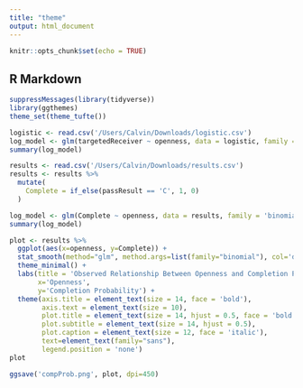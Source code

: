 ```yaml
---
title: "theme"
output: html_document
---
```


```r
knitr::opts_chunk$set(echo = TRUE)
```

## R Markdown

```r
suppressMessages(library(tidyverse))
library(ggthemes)
theme_set(theme_tufte())
```

```r
logistic <- read.csv('/Users/Calvin/Downloads/logistic.csv')
log_model <- glm(targetedReceiver ~ openness, data = logistic, family = 'binomial')
summary(log_model)
```

```r
results <- read.csv('/Users/Calvin/Downloads/results.csv')
results <- results %>%
  mutate(
    Complete = if_else(passResult == 'C', 1, 0)
  )
```

```r
log_model <- glm(Complete ~ openness, data = results, family = 'binomial')
summary(log_model)
```

```r
plot <- results %>%
  ggplot(aes(x=openness, y=Complete)) +
  stat_smooth(method="glm", method.args=list(family="binomial"), col='dodgerblue', size=1.8) +
  theme_minimal() +
  labs(title = 'Observed Relationship Between Openness and Completion Probability',
       x='Openness',
       y='Completion Probability') +
  theme(axis.title = element_text(size = 14, face = 'bold'),
        axis.text = element_text(size = 10),
        plot.title = element_text(size = 14, hjust = 0.5, face = 'bold'),
        plot.subtitle = element_text(size = 14, hjust = 0.5),
        plot.caption = element_text(size = 12, face = 'italic'),
        text=element_text(family="sans"),
        legend.position = 'none')
plot
```

```r
ggsave('compProb.png', plot, dpi=450)
```

